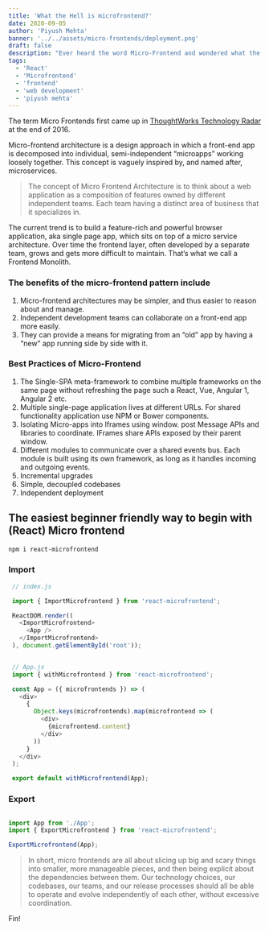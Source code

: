 ```yaml
---
title: 'What the Hell is microfrontend?'
date: 2020-09-05
author: 'Piyush Mehta'
banner: '../../assets/micro-frontends/deployment.png'
draft: false
description: "Ever heard the word Micro-Frontend and wondered what the hell is that? Today you'll know all about it!"
tags:
  - 'React'
  - 'Microfrontend'
  - 'frontend'
  - 'web development'
  - 'piyush mehta'
---
```




The term Micro Frontends first came up in <a target="__blank" href="https://www.thoughtworks.com/radar/techniques/micro-frontends">ThoughtWorks Technology Radar</a> at the end of 2016.

Micro-frontend architecture is a design approach in which a front-end app is decomposed into individual, semi-independent “microapps” working loosely together.
This concept is vaguely inspired by, and named after, microservices.



>The concept of Micro Frontend Architecture is to think about a web application as a composition of features owned by different independent teams. Each team having a distinct area of business that it specializes in.

The current trend is to build a feature-rich and powerful browser application, aka single page app, which sits on top of a micro service architecture. Over time the frontend layer, often developed by a separate team, grows and gets more difficult to maintain. That’s what we call a Frontend Monolith.

### The benefits of the micro-frontend pattern include

1. Micro-frontend architectures may be simpler, and thus easier to reason about and manage.
1. Independent development teams can collaborate on a front-end app more easily.
1. They can provide a means for migrating from an “old” app by having a “new” app running side by side with it.

### Best Practices of Micro-Frontend

1. The Single-SPA meta-framework to combine multiple frameworks on the same page without refreshing the page such a React, Vue, Angular 1, Angular 2 etc.
1. Multiple single-page application lives at different URLs. For shared functionality application use NPM or Bower components.
1. Isolating Micro-apps into Iframes using window. post Message APIs and libraries to coordinate. IFrames share APIs exposed by their parent window.
1. Different modules to communicate over a shared events bus. Each module is built using its own framework, as long as it handles incoming and outgoing events.
1. Incremental upgrades
1. Simple, decoupled codebases
1. Independent deployment


## The easiest beginner friendly way to begin with (React) Micro frontend

```bash
npm i react-microfrontend
```

### Import

```javascript
 // index.js

 import { ImportMicrofrontend } from 'react-microfrontend';

 ReactDOM.render((
   <ImportMicrofrontend>
     <App />
   </ImportMicrofrontend>
 ), document.getElementById('root'));


 // App.js
 import { withMicrofrontend } from 'react-microfrontend';

 const App = ({ microfrontends }) => (
   <div>
     {
       Object.keys(microfrontends).map(microfrontend => (
         <div>
           {microfrontend.content}
         </div>
       ))
     }
   </div>
 );

 export default withMicrofrontend(App);
```

### Export

```javascript

import App from './App';
import { ExportMicrofrontend } from 'react-microfrontend';

ExportMicrofrontend(App);

```

>In short, micro frontends are all about slicing up big and scary things into smaller, more manageable pieces, and then being explicit about the dependencies between them. Our technology choices, our codebases, our teams, and our release processes should all be able to operate and evolve independently of each other, without excessive coordination.






Fin!
